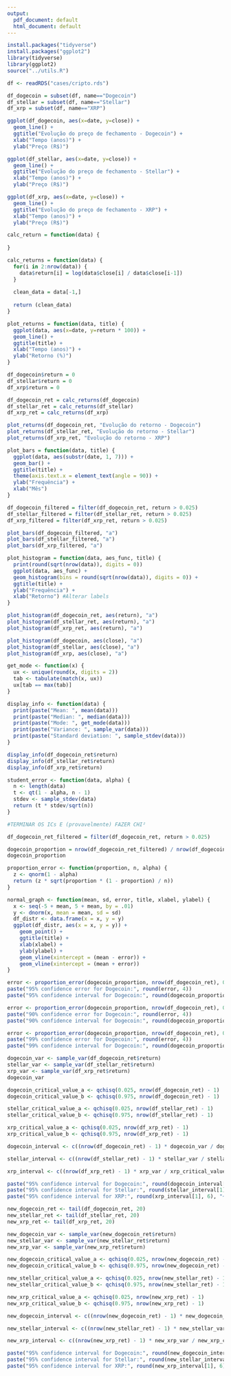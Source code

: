 ```yaml
---
output:
  pdf_document: default
  html_document: default
---
```


```r
install.packages("tidyverse")
install.packages("ggplot2")
library(tidyverse)
library(ggplot2)
source("../utils.R")
```

```r
df <- readRDS("cases/cripto.rds")
```

```r
df_dogecoin = subset(df, name=="Dogecoin")
df_stellar = subset(df, name=="Stellar")
df_xrp = subset(df, name=="XRP")
```

```r
ggplot(df_dogecoin, aes(x=date, y=close)) +
  geom_line() +
  ggtitle("Evolução do preço de fechamento - Dogecoin") +
  xlab("Tempo (anos)") +
  ylab("Preço (R$)")

ggplot(df_stellar, aes(x=date, y=close)) +
  geom_line() +
  ggtitle("Evolução do preço de fechamento - Stellar") +
  xlab("Tempo (anos)") +
  ylab("Preço (R$)")

ggplot(df_xrp, aes(x=date, y=close)) +
  geom_line() +
  ggtitle("Evolução do preço de fechamento - XRP") +
  xlab("Tempo (anos)") +
  ylab("Preço (R$)")
```

```r
calc_return = function(data) {
  
}
```

```r
calc_returns = function(data) {
  for(i in 2:nrow(data)) {
    data$return[i] = log(data$close[i] / data$close[i-1])
  }
  
  clean_data = data[-1,]
  
  return (clean_data)
}
```

```r
plot_returns = function(data, title) {
  ggplot(data, aes(x=date, y=return * 100)) +
  geom_line() +
  ggtitle(title) +
  xlab("Tempo (anos)") +
  ylab("Retorno (%)")
}
```

```r
df_dogecoin$return = 0
df_stellar$return = 0
df_xrp$return = 0

df_dogecoin_ret = calc_returns(df_dogecoin)
df_stellar_ret = calc_returns(df_stellar)
df_xrp_ret = calc_returns(df_xrp)

plot_returns(df_dogecoin_ret, "Evolução do retorno - Dogecoin")
plot_returns(df_stellar_ret, "Evolução do retorno - Stellar")
plot_returns(df_xrp_ret, "Evolução do retorno - XRP")
```

```r
plot_bars = function(data, title) {
  ggplot(data, aes(substr(date, 1, 7))) +
  geom_bar() +
  ggtitle(title) + 
  theme(axis.text.x = element_text(angle = 90)) +
  ylab("Frequência") +
  xlab("Mês")
}
```

```r
df_dogecoin_filtered = filter(df_dogecoin_ret, return > 0.025)
df_stellar_filtered = filter(df_stellar_ret, return > 0.025)
df_xrp_filtered = filter(df_xrp_ret, return > 0.025)

plot_bars(df_dogecoin_filtered, "a")
plot_bars(df_stellar_filtered, "a")
plot_bars(df_xrp_filtered, "a")
```

```r
plot_histogram = function(data, aes_func, title) {
  print(round(sqrt(nrow(data)), digits = 0))
  ggplot(data, aes_func) +
  geom_histogram(bins = round(sqrt(nrow(data)), digits = 0)) +
  ggtitle(title) + 
  ylab("Frequência") +
  xlab("Retorno") #Alterar labels
}
```

```r
plot_histogram(df_dogecoin_ret, aes(return), "a")
plot_histogram(df_stellar_ret, aes(return), "a")
plot_histogram(df_xrp_ret, aes(return), "a")

plot_histogram(df_dogecoin, aes(close), "a")
plot_histogram(df_stellar, aes(close), "a")
plot_histogram(df_xrp, aes(close), "a")
```
```r
get_mode <- function(x) {
  ux <- unique(round(x, digits = 2))
  tab <- tabulate(match(x, ux))
  ux[tab == max(tab)]
}
```

```r
display_info <- function(data) {
  print(paste("Mean: ", mean(data)))
  print(paste("Median: ", median(data)))
  print(paste("Mode: ", get_mode(data)))
  print(paste("Variance: ", sample_var(data)))
  print(paste("Standard deviation: ", sample_stdev(data)))
}
```

```r
display_info(df_dogecoin_ret$return)
display_info(df_stellar_ret$return)
display_info(df_xrp_ret$return)
```

```r
student_error <- function(data, alpha) {
  n <- length(data)
  t <- qt(1 - alpha, n - 1)
  stdev <- sample_stdev(data)
  return (t * stdev/sqrt(n))
}
```

```r
#TERMINAR OS ICs E (provavelmente) FAZER CHI²
```

```r
df_dogecoin_ret_filtered = filter(df_dogecoin_ret, return > 0.025)
```

```r
dogecoin_proportion = nrow(df_dogecoin_ret_filtered) / nrow(df_dogecoin_ret)
dogecoin_proportion
```

```r
proportion_error <- function(proportion, n, alpha) {
  z <- qnorm(1 - alpha)
  return (z * sqrt(proportion * (1 - proportion) / n))
}
```

```r
normal_graph <- function(mean, sd, error, title, xlabel, ylabel) {
  x <- seq(-5 + mean, 5 + mean, by = .01)
  y <- dnorm(x, mean = mean, sd = sd)
  df_distr <- data.frame(x = x, y = y)
  ggplot(df_distr, aes(x = x, y = y)) +
    geom_point() +
    ggtitle(title) +
    xlab(xlabel) +
    ylab(ylabel) +
    geom_vline(xintercept = (mean - error)) +
    geom_vline(xintercept = (mean + error))
}
```


```r
error <- proportion_error(dogecoin_proportion, nrow(df_dogecoin_ret), 0.025)
paste("95% confidence error for Dogecoin:", round(error, 4))
paste("95% confidence interval for Dogecoin:", round(dogecoin_proportion - error, 4), "~",round(dogecoin_proportion + error, 4))

error <- proportion_error(dogecoin_proportion, nrow(df_dogecoin_ret), 0.05)
paste("90% confidence error for Dogecoin:", round(error, 4))
paste("90% confidence interval for Dogecoin:", round(dogecoin_proportion - error, 4), "~",round(dogecoin_proportion + error, 4))

error <- proportion_error(dogecoin_proportion, nrow(df_dogecoin_ret), 0.005)
paste("99% confidence error for Dogecoin:", round(error, 4))
paste("99% confidence interval for Dogecoin:", round(dogecoin_proportion - error, 4), "~",round(dogecoin_proportion + error, 4))
```

```r
dogecoin_var <- sample_var(df_dogecoin_ret$return)
stellar_var <- sample_var(df_stellar_ret$return)
xrp_var <- sample_var(df_xrp_ret$return)
dogecoin_var
```

```r
dogecoin_critical_value_a <- qchisq(0.025, nrow(df_dogecoin_ret) - 1)
dogecoin_critical_value_b <- qchisq(0.975, nrow(df_dogecoin_ret) - 1)

stellar_critical_value_a <- qchisq(0.025, nrow(df_stellar_ret) - 1)
stellar_critical_value_b <- qchisq(0.975, nrow(df_stellar_ret) - 1)

xrp_critical_value_a <- qchisq(0.025, nrow(df_xrp_ret) - 1)
xrp_critical_value_b <- qchisq(0.975, nrow(df_xrp_ret) - 1)
```

```r
dogecoin_interval <- c((nrow(df_dogecoin_ret) - 1) * dogecoin_var / dogecoin_critical_value_a, (nrow(df_dogecoin_ret) - 1) * dogecoin_var / dogecoin_critical_value_b)

stellar_interval <- c((nrow(df_stellar_ret) - 1) * stellar_var / stellar_critical_value_a, (nrow(df_stellar_ret) - 1) * stellar_var / stellar_critical_value_b)

xrp_interval <- c((nrow(df_xrp_ret) - 1) * xrp_var / xrp_critical_value_a, (nrow(df_xrp_ret) - 1) * xrp_var / xrp_critical_value_b)

paste("95% confidence interval for Dogecoin:", round(dogecoin_interval[1], 6), "~", round(dogecoin_interval[2], 6))
paste("95% confidence interval for Stellar:", round(stellar_interval[1], 6), "~", round(stellar_interval[2], 6))
paste("95% confidence interval for XRP:", round(xrp_interval[1], 6), "~", round(xrp_interval[2], 6))
```

```r
new_dogecoin_ret <- tail(df_dogecoin_ret, 20)
new_stellar_ret <- tail(df_stellar_ret, 20)
new_xrp_ret <- tail(df_xrp_ret, 20)
```

```r
new_dogecoin_var <- sample_var(new_dogecoin_ret$return)
new_stellar_var <- sample_var(new_stellar_ret$return)
new_xrp_var <- sample_var(new_xrp_ret$return)
```

```r
new_dogecoin_critical_value_a <- qchisq(0.025, nrow(new_dogecoin_ret) - 1)
new_dogecoin_critical_value_b <- qchisq(0.975, nrow(new_dogecoin_ret) - 1)

new_stellar_critical_value_a <- qchisq(0.025, nrow(new_stellar_ret) - 1)
new_stellar_critical_value_b <- qchisq(0.975, nrow(new_stellar_ret) - 1)

new_xrp_critical_value_a <- qchisq(0.025, nrow(new_xrp_ret) - 1)
new_xrp_critical_value_b <- qchisq(0.975, nrow(new_xrp_ret) - 1)
```

```r
new_dogecoin_interval <- c((nrow(new_dogecoin_ret) - 1) * new_dogecoin_var / new_dogecoin_critical_value_a, (nrow(new_dogecoin_ret) - 1) * new_dogecoin_var / new_dogecoin_critical_value_b)

new_stellar_interval <- c((nrow(new_stellar_ret) - 1) * new_stellar_var / new_stellar_critical_value_a, (nrow(new_stellar_ret) - 1) * new_stellar_var / new_stellar_critical_value_b)

new_xrp_interval <- c((nrow(new_xrp_ret) - 1) * new_xrp_var / new_xrp_critical_value_a, (nrow(new_xrp_ret) - 1) * new_xrp_var / new_xrp_critical_value_b)

paste("95% confidence interval for Dogecoin:", round(new_dogecoin_interval[1], 6), "~", round(new_dogecoin_interval[2], 6))
paste("95% confidence interval for Stellar:", round(new_stellar_interval[1], 6), "~", round(new_stellar_interval[2], 6))
paste("95% confidence interval for XRP:", round(new_xrp_interval[1], 6), "~", round(new_xrp_interval[2], 6))
```

```r
```




